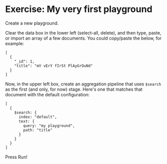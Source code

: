 # Exercise: My very first playground

Create a <Playground pid="new">new playground</Playground>.

Clear the data box in the lower left (select-all, delete), and then type, paste, or import an array of a few documents. You could copy/paste the below, for example:

```
[
  {
    "_id": 1,
    "title": "mY vErY fIrSt PlAyGrOuNd"
  }
]
```

Now, in the upper left box, create an aggregation pipeline that uses `$search` as the first (and only, for now)
stage. Here's one that matches that document with the default configuration: 

```
[
  {
    $search: {
      index: "default",
      text: {
        query: "my playground",
        path: "title"
      }
    }
  }
]
  ```
Press Run!